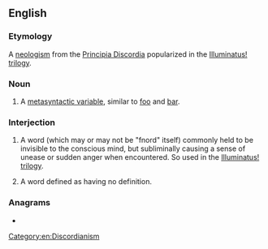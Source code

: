 ==English==
{{wikipedia}}

===Etymology===
A [[w:Neologism|neologism]] from the [[w:Principia Discordia|Principia Discordia]] popularized in the [[w:Illuminatus trilogy|Illuminatus! trilogy]].

===Noun===
{{en-noun}}

# A [[metasyntactic variable]], similar to [[foo]] and [[bar]].

===Interjection===
{{en-interj}}

# {{lb|en|Discordianism}} A word (which may or may not be "fnord" itself) commonly held to be invisible to the conscious mind, but subliminally causing a sense of unease or sudden anger when encountered. So used in the [[w:Illuminatus trilogy|Illuminatus! trilogy]].
# {{lb|en|Discordianism}} A word defined as having no definition.

===Anagrams===
* {{anagrams|en|a=dfnor|frond}}

[[Category:en:Discordianism]]